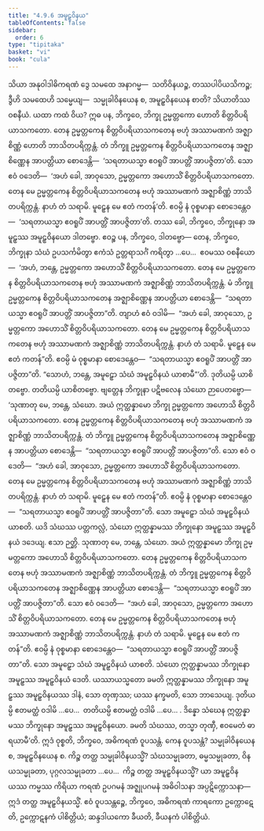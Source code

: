 ```yaml
---
title: "4.9.6 အမူဠှဝိနယ"
tableOfContents: false
sidebar:
  order: 6
type: "tipitaka"
basket: "vi"
book: "cula"
---
```



<DynamicBreadcrumb />

<Division number="237" book="cula" e="ch" v="4" p="230">

<Paragraph number="974" book="cula">
သိယာ အနုဝါဒါဓိကရဏံ ဒွေ သမထေ အနာဂမ္မ—  သတိဝိနယဉ္စ, တဿပါပိယသိကဉ္စ; ဒွီဟိ သမထေဟိ သမ္မေယျ—  သမ္မုခါဝိနယေန စ, အမူဠှဝိနယေန စာတိ? သိယာတိဿ ဝစနီယံ. ယထာ ကထံ ဝိယ? ဣဓ ပန, ဘိက္ခဝေ, ဘိက္ခု ဥမ္မတ္တကော ဟောတိ စိတ္တဝိပရိယာသကတော. တေန ဥမ္မတ္တကေန စိတ္တဝိပရိယာသကတေန ဗဟုံ အဿာမဏကံ အဇ္ဈာစိဏ္ဏံ ဟောတိ ဘာသိတပရိက္ကန္တံ. တံ ဘိက္ခူ ဥမ္မတ္တကေန စိတ္တဝိပရိယာသကတေန အဇ္ဈာစိဏ္ဏေန အာပတ္တိယာ စောဒေန္တိ—  ‘သရတာယသ္မာ ဧဝရူပိံ အာပတ္တိံ အာပဇ္ဇိတာ’တိ. သော ဧဝံ ဝဒေတိ—  ‘အဟံ ခေါ, အာဝုသော, ဥမ္မတ္တကော အဟောသိံ စိတ္တဝိပရိယာသကတော. တေန မေ ဥမ္မတ္တကေန စိတ္တဝိပရိယာသကတေန ဗဟုံ အဿာမဏကံ အဇ္ဈာစိဏ္ဏံ ဘာသိတပရိက္ကန္တံ. နာဟံ တံ သရာမိ. မူဠှေန မေ ဧတံ ကတန်’တိ. ဧဝမ္ပိ နံ ဝုစ္စမာနာ စောဒေန္တေဝ—  ‘သရတာယသ္မာ ဧဝရူပိံ အာပတ္တိံ အာပဇ္ဇိတာ’တိ. တဿ ခေါ, ဘိက္ခဝေ, ဘိက္ခုနော အမူဠှဿ အမူဠှဝိနယော ဒါတဗ္ဗော. ဧဝဉ္စ ပန, ဘိက္ခဝေ, ဒါတဗ္ဗော—
</Paragraph>

<Paragraph number="975" book="cula">
တေန, ဘိက္ခဝေ, ဘိက္ခုနာ သံဃံ ဥပသင်္ကမိတွာ ဧကံသံ ဥတ္တရာသင်္ဂံ ကရိတွာ …ပေ…  ဧဝမဿ ဝစနီယော—  ‘အဟံ, ဘန္တေ, ဥမ္မတ္တကော အဟောသိံ စိတ္တဝိပရိယာသကတော. တေန မေ ဥမ္မတ္တကေန စိတ္တဝိပရိယာသကတေန ဗဟုံ အဿာမဏကံ အဇ္ဈာစိဏ္ဏံ ဘာသိတပရိက္ကန္တံ. မံ ဘိက္ခူ ဥမ္မတ္တကေန စိတ္တဝိပရိယာသကတေန အဇ္ဈာစိဏ္ဏေန အာပတ္တိယာ စောဒေန္တိ—  “သရတာယသ္မာ ဧဝရူပိံ အာပတ္တိံ အာပဇ္ဇိတာ”တိ. တျာဟံ ဧဝံ ဝဒါမိ—  “အဟံ ခေါ, အာဝုသော, ဥမ္မတ္တကော အဟောသိံ စိတ္တဝိပရိယာသကတော. တေန မေ ဥမ္မတ္တကေန စိတ္တဝိပရိယာသကတေန ဗဟုံ အဿာမဏကံ အဇ္ဈာစိဏ္ဏံ ဘာသိတပရိက္ကန္တံ. နာဟံ တံ သရာမိ. မူဠှေန မေ ဧတံ ကတန်”တိ. ဧဝမ္ပိ မံ ဝုစ္စမာနာ စောဒေန္တေဝ—  “သရတာယသ္မာ ဧဝရူပိံ အာပတ္တိံ အာပဇ္ဇိတာ”တိ. “သောဟံ, ဘန္တေ, အမူဠှော သံဃံ အမူဠှဝိနယံ ယာစာမီ”’တိ. ဒုတိယမ္ပိ ယာစိတဗ္ဗော. တတိယမ္ပိ ယာစိတဗ္ဗော. ဗျတ္တေန ဘိက္ခုနာ ပဋိဗလေန သံဃော ဉာပေတဗ္ဗော—
</Paragraph>

<Paragraph number="976" book="cula">
‘သုဏာတု မေ, ဘန္တေ, သံဃော. အယံ ဣတ္ထန္နာမော ဘိက္ခု ဥမ္မတ္တကော အဟောသိ စိတ္တဝိပရိယာသကတော. တေန ဥမ္မတ္တကေန စိတ္တဝိပရိယာသကတေန ဗဟုံ အဿာမဏကံ အဇ္ဈာစိဏ္ဏံ ဘာသိတပရိက္ကန္တံ. တံ ဘိက္ခူ ဥမ္မတ္တကေန စိတ္တဝိပရိယာသကတေန အဇ္ဈာစိဏ္ဏေန အာပတ္တိယာ စောဒေန္တိ—  “သရတာယသ္မာ ဧဝရူပိံ အာပတ္တိံ အာပဇ္ဇိတာ”တိ. သော ဧဝံ ဝဒေတိ—  “အဟံ ခေါ, အာဝုသော, ဥမ္မတ္တကော အဟောသိံ စိတ္တဝိပရိယာသကတော. တေန မေ ဥမ္မတ္တကေန စိတ္တဝိပရိယာသကတေန ဗဟုံ အဿာမဏကံ အဇ္ဈာစိဏ္ဏံ ဘာသိတပရိက္ကန္တံ. နာဟံ တံ သရာမိ. မူဠှေန မေ ဧတံ ကတန်”တိ. ဧဝမ္ပိ နံ ဝုစ္စမာနာ စောဒေန္တေဝ—  “သရတာယသ္မာ ဧဝရူပိံ အာပတ္တိံ အာပဇ္ဇိတာ”တိ. သော အမူဠှော သံဃံ အမူဠှဝိနယံ ယာစတိ. ယဒိ သံဃဿ ပတ္တကလ္လံ, သံဃော ဣတ္ထန္နာမဿ ဘိက္ခုနော အမူဠှဿ အမူဠှဝိနယံ ဒဒေယျ. ဧသာ ဉတ္တိ.
</Paragraph>

<Paragraph number="977" book="cula">
သုဏာတု မေ, ဘန္တေ, သံဃော. အယံ ဣတ္ထန္နာမော ဘိက္ခု ဥမ္မတ္တကော အဟောသိ စိတ္တဝိပရိယာသကတော. တေန ဥမ္မတ္တကေန စိတ္တဝိပရိယာသကတေန ဗဟုံ အဿာမဏကံ အဇ္ဈာစိဏ္ဏံ ဘာသိတပရိက္ကန္တံ. တံ ဘိက္ခူ ဥမ္မတ္တကေန စိတ္တဝိပရိယာသကတေန အဇ္ဈာစိဏ္ဏေန အာပတ္တိယာ စောဒေန္တိ—  “သရတာယသ္မာ ဧဝရူပိံ အာပတ္တိံ အာပဇ္ဇိတာ”တိ. သော ဧဝံ ဝဒေတိ—  “အဟံ ခေါ, အာဝုသော, ဥမ္မတ္တကော အဟောသိံ စိတ္တဝိပရိယာသကတော. တေန မေ ဥမ္မတ္တကေန စိတ္တဝိပရိယာသကတေန ဗဟုံ အဿာမဏကံ အဇ္ဈာစိဏ္ဏံ ဘာသိတပရိက္ကန္တံ. နာဟံ တံ သရာမိ. မူဠှေန မေ ဧတံ ကတန်”တိ. ဧဝမ္ပိ နံ ဝုစ္စမာနာ စောဒေန္တေဝ—  “သရတာယသ္မာ ဧဝရူပိံ အာပတ္တိံ အာပဇ္ဇိတာ”တိ. သော အမူဠှော သံဃံ အမူဠှဝိနယံ ယာစတိ. သံဃော ဣတ္ထန္နာမဿ ဘိက္ခုနော အမူဠှဿ အမူဠှဝိနယံ ဒေတိ. ယဿာယသ္မတော ခမတိ ဣတ္ထန္နာမဿ ဘိက္ခုနော အမူဠှဿ အမူဠှဝိနယဿ ဒါနံ, သော တုဏှဿ; ယဿ နက္ခမတိ, သော ဘာသေယျ.
</Paragraph>

<Paragraph number="978" book="cula">
ဒုတိယမ္ပိ ဧတမတ္ထံ ဝဒါမိ …ပေ…  တတိယမ္ပိ ဧတမတ္ထံ ဝဒါမိ …ပေ… .
</Paragraph>

<Paragraph number="979" book="cula">
ဒိန္နော သံဃေန ဣတ္ထန္နာမဿ ဘိက္ခုနော အမူဠှဿ အမူဠှဝိနယော. ခမတိ သံဃဿ, တသ္မာ တုဏှီ, ဧဝမေတံ ဓာရယာမီ’တိ.
</Paragraph>

<Paragraph number="980" book="cula">
ဣဒံ ဝုစ္စတိ, ဘိက္ခဝေ, အဓိကရဏံ ဝူပသန္တံ. ကေန ဝူပသန္တံ? သမ္မုခါဝိနယေန စ, အမူဠှဝိနယေန စ. ကိဉ္စ တတ္ထ သမ္မုခါဝိနယသ္မိံ? သံဃသမ္မုခတာ, ဓမ္မသမ္မုခတာ, ဝိနယသမ္မုခတာ, ပုဂ္ဂလသမ္မုခတာ …ပေ…  ကိဉ္စ တတ္ထ အမူဠှဝိနယသ္မိံ? ယာ အမူဠှဝိနယဿ ကမ္မဿ ကိရိယာ ကရဏံ ဥပဂမနံ အဇ္ဈုပဂမနံ အဓိဝါသနာ အပ္ပဋိက္ကောသနာ—  ဣဒံ တတ္ထ အမူဠှဝိနယသ္မိံ. ဧဝံ ဝူပသန္တဉ္စေ, ဘိက္ခဝေ, အဓိကရဏံ ကာရကော ဥက္ကောဋေတိ, ဥက္ကောဋနကံ ပါစိတ္တိယံ; ဆန္ဒဒါယကော ခီယတိ, ခီယနကံ ပါစိတ္တိယံ.
</Paragraph>
</Division>